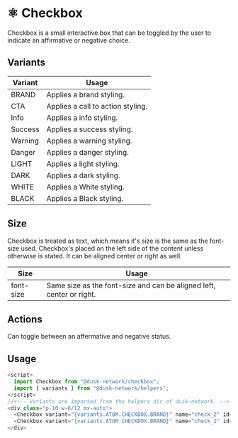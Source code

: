 
<Meta title="Docs/components/atoms/Checkbox" />


# ⚛️ Checkbox

Checkbox is a small interactive box that can be toggled by the user to indicate an affirmative or negative choice.

## Variants

| Variant   | Usage                             |
| --------- | --------------------------------- |
| BRAND     | Applies a brand styling.          |
| CTA       | Applies a call to action styling. |
| Info      | Applies a info styling.           |
| Success   | Applies a success styling.        |
| Warning   | Applies a warning styling.        |
| Danger    | Applies a danger styling.         |
| LIGHT     | Applies a light styling.          |
| DARK      | Applies a dark styling.           |
| WHITE     | Applies a White styling.          |
| BLACK     | Applies a Black styling.          |

## Size

Checkbox is treated as text, which means it's size is the same as the font-size used. Checkbox's placed on the left side of the content unless otherwise is stated. It can be aligned center or right as well.

| Size       | Usage                                                                   |
| -----      | ----------------------------------------------------------------------- |
| font-size  | Same size as the font-size and can be aligned left, center or right.    |

## Actions

Can toggle between an affermative and negative status.

## Usage

```js
<script>
  import Checkbox from "@dusk-network/checkbox"; 
  import { variants } from "@dusk-network/helpers";
</script>
//<!-- Variants are imported from the helpers dir of dusk-network. -->
<div class="p-10 w-6/12 mx-auto">
  <Checkbox variant="{variants.ATOM.CHECKBOX.BRAND}" name="check_2" id="check_1">Yo! I am a Checkbox</Checkbox>
  <Checkbox variant="{variants.ATOM.CHECKBOX.BRAND}" name="check_2" id="check_2">Yo! I am a Checkbox too</Checkbox>
</div>
```